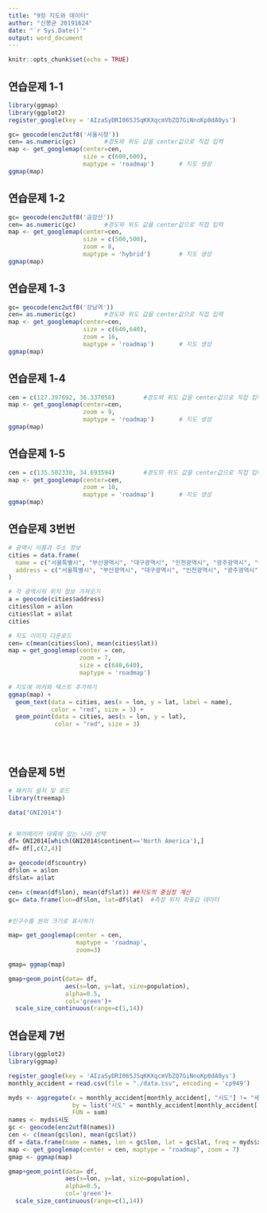 ```yaml
---
title: "9장 지도와 데이터"
author: "신봉균 20191624"
date: "`r Sys.Date()`"
output: word_document
---
```


```r
knitr::opts_chunk$set(echo = TRUE)
```

## 연습문제 1-1

```r
library(ggmap)
library(ggplot2)
register_google(key = 'AIzaSyDRI065JSqKKXqcmVbZQ7GiNnoKp0dA0ys')

gc= geocode(enc2utf8('서울시청'))
cen= as.numeric(gc)        #경도와 위도 값을 center값으로 직접 입력
map <- get_googlemap(center=cen,
                     size = c(600,600),
                     maptype = 'roadmap') 		# 지도 생성
ggmap(map) 

```

## 연습문제 1-2

```r
gc= geocode(enc2utf8('금강산'))
cen= as.numeric(gc)        #경도와 위도 값을 center값으로 직접 입력
map <- get_googlemap(center=cen,
                     size = c(500,500),
                     zoom = 8,
                     maptype = 'hybrid') 		# 지도 생성
ggmap(map) 
```
## 연습문제 1-3

```r
gc= geocode(enc2utf8('강남역'))
cen= as.numeric(gc)        #경도와 위도 값을 center값으로 직접 입력
map <- get_googlemap(center=cen,
                     size = c(640,640),
                     zoom = 16,
                     maptype = 'roadmap') 		# 지도 생성
ggmap(map) 
```

## 연습문제 1-4
```r
cen = c(127.397692, 36.337058)        #경도와 위도 값을 center값으로 직접 입력
map <- get_googlemap(center=cen,
                     zoom = 9,
                     maptype = 'roadmap') 		# 지도 생성
ggmap(map) 
```

## 연습문제 1-5

```r
cen = c(135.502330, 34.693594)        #경도와 위도 값을 center값으로 직접 입력
map <- get_googlemap(center=cen,
                     zoom = 10,
                     maptype = 'roadmap') 		# 지도 생성
ggmap(map) 
```
## 연습문제 3번번
```r

# 광역시 이름과 주소 정보
cities = data.frame(
  name = c("서울특별시", "부산광역시", "대구광역시", "인천광역시", "광주광역시", "대전광역시", "울산광역시"),
  address = c("서울특별시", "부산광역시", "대구광역시", "인천광역시", "광주광역시", "대전광역시", "울산광역시")
)

# 각 광역시의 위치 정보 가져오기
a = geocode(cities$address)
cities$lon = a$lon
cities$lat = a$lat
cities

# 지도 이미지 다운로드
cen= c(mean(cities$lon), mean(cities$lat))
map = get_googlemap(center = cen,
                    zoom = 7,
                    size = c(640,640),
                    maptype = 'roadmap')

# 지도에 마커와 텍스트 추가하기
ggmap(map) +
  geom_text(data = cities, aes(x = lon, y = lat, label = name),
            color = "red", size = 3) +
  geom_point(data = cities, aes(x = lon, y = lat),
             color = "red", size = 3)





```

## 연습문제 5번

```r
# 패키지 설치 및 로드
library(treemap)

data("GNI2014")


# 북아메리카 대륙에 있는 나라 선택
df= GNI2014[which(GNI2014$continent=='North America'),]
df= df[,c(2,4)]

a= geocode(df$country)
df$lon = a$lon
df$lat= a$lat

cen= c(mean(df$lon), mean(df$lat)) ##지도의 중심정 계산
gc= data.frame(lon=df$lon, lat=df$lat)  #측정 위치 좌표값 데이터


#인구수를 원의 크기로 표시하기

map= get_googlemap(center = cen,           
                   maptype = 'roadmap',
                   zoom=3)

gmap= ggmap(map)

gmap+geom_point(data= df,
                aes(x=lon, y=lat, size=population),
                alpha=0.5,
                col='green')+
  scale_size_continuous(range=c(1,14))

```


## 연습문제 7번

```r
library(ggplot2)
library(ggmap)

register_google(key = 'AIzaSyDRI065JSqKKXqcmVbZQ7GiNnoKp0dA0ys')
monthly_accident = read.csv(file = "./data.csv", encoding = 'cp949')

myds <- aggregate(x = monthly_accident[monthly_accident[, "시도"] != "세종", "사망자수"],
                  by = list("시도" = monthly_accident[monthly_accident[, "시도"] != "세종",]$시도), 
                  FUN = sum)
names <- myds$시도
gc <- geocode(enc2utf8(names))
cen <- c(mean(gc$lon), mean(gc$lat))
df = data.frame(name = names, lon = gc$lon, lat = gc$lat, freq = myds$x)
map <- get_googlemap(center = cen, maptype = "roadmap", zoom = 7)
gmap <- ggmap(map)

gmap+geom_point(data= df,
                aes(x=lon, y=lat, size=population),
                alpha=0.5,
                col='green')+
  scale_size_continuous(range=c(1,14))

```
































